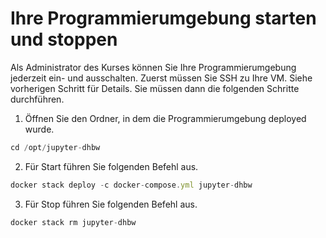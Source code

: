# Ihre Programmierumgebung starten und stoppen

Als Administrator des Kurses können Sie Ihre Programmierumgebung jederzeit ein- und ausschalten.
Zuerst müssen Sie SSH zu Ihre VM. Siehe vorherigen Schritt für Details.
Sie müssen dann die folgenden Schritte durchführen.
1. Öffnen Sie den Ordner, in dem die Programmierumgebung deployed wurde.
``` js copy
cd /opt/jupyter-dhbw
```
2. Für Start führen Sie folgenden Befehl aus.
``` js copy
docker stack deploy -c docker-compose.yml jupyter-dhbw
```
3. Für Stop führen Sie folgenden Befehl aus.
``` js copy
docker stack rm jupyter-dhbw
```